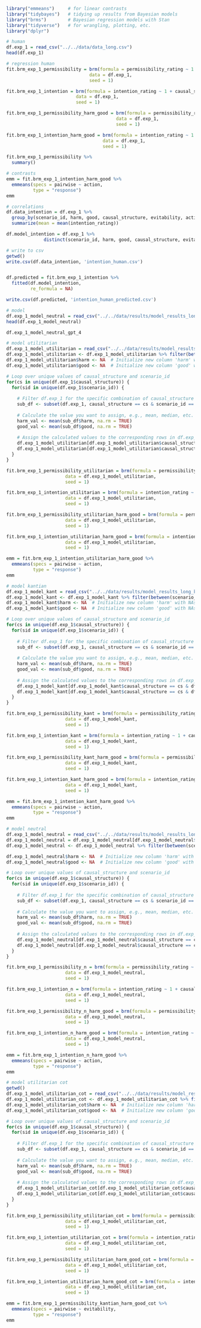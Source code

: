```r
library("emmeans")     # for linear contrasts
library("tidybayes")   # tidying up results from Bayesian models
library("brms")        # Bayesian regression models with Stan
library("tidyverse")   # for wrangling, plotting, etc. 
library("dplyr")
```

```r
# human
df.exp_1 = read_csv("../../data/data_long.csv")
head(df.exp_1)
```
```r
# regression human
fit.brm_exp_1_permissibility = brm(formula = permissibility_rating ~ 1 + causal_structure + evitability + action + (1 | scenario_id) + (1 | worker_id),
                               data = df.exp_1,
                               seed = 1)

fit.brm_exp_1_intention = brm(formula = intention_rating ~ 1 + causal_structure + evitability + action + (1 | scenario_id) + (1 | worker_id),
                          data = df.exp_1,
                          seed = 1)

fit.brm_exp_1_permissibility_harm_good = brm(formula = permissibility_rating ~ 1 + causal_structure + evitability + action + harm + good + (1 | scenario_id) + (1 | worker_id),
                                         data = df.exp_1,
                                         seed = 1)

fit.brm_exp_1_intention_harm_good = brm(formula = intention_rating ~ 1 + causal_structure + evitability + action + harm + good + (1 | scenario_id)  + (1 | worker_id),
                                    data = df.exp_1,
                                    seed = 1)
```

```r
fit.brm_exp_1_permissibility %>% 
  summary()
```
```r
# contrasts
emm = fit.brm_exp_1_intention_harm_good %>% 
  emmeans(specs = pairwise ~ action,
          type = "response")
emm
```

```r
# correlations
df.data_intention = df.exp_1 %>%
  group_by(scenario_id, harm, good, causal_structure, evitability, action) %>% 
  summarize(mean = mean(intention_rating))

df.model_intention = df.exp_1 %>% 
              distinct(scenario_id, harm, good, causal_structure, evitability, action)

# write to csv 
getwd()
write.csv(df.data_intention, 'intention_human.csv')


df.predicted = fit.brm_exp_1_intention %>% 
  fitted(df.model_intention,
         re_formula = NA)

write.csv(df.predicted, 'intention_human_predicted.csv')
```
```r
# model
df.exp_1_model_neutral = read_csv("../../data/results/model_results_long.csv")
head(df.exp_1_model_neutral)

df.exp_1_model_neutral_gpt_4
```

```r
# model utilitarian 
df.exp_1_model_utilitarian = read_csv("../../data/results/model_results_long_util.csv")
df.exp_1_model_utilitarian <- df.exp_1_model_utilitarian %>% filter(between(scenario_id, 0, 9))
df.exp_1_model_utilitarian$harm <- NA  # Initialize new column 'harm' with NAs
df.exp_1_model_utilitarian$good <- NA  # Initialize new column 'good' with NAs

# Loop over unique values of causal_structure and scenario_id
for(cs in unique(df.exp_1$causal_structure)) {
  for(sid in unique(df.exp_1$scenario_id)) {
    
    # Filter df.exp_1 for the specific combination of causal_structure and scenario_id
    sub_df <- subset(df.exp_1, causal_structure == cs & scenario_id == sid)
    
    # Calculate the value you want to assign, e.g., mean, median, etc.
    harm_val <- mean(sub_df$harm, na.rm = TRUE)
    good_val <- mean(sub_df$good, na.rm = TRUE)
    
    # Assign the calculated values to the corresponding rows in df.exp_1_model
    df.exp_1_model_utilitarian[df.exp_1_model_utilitarian$causal_structure == cs & df.exp_1_model_utilitarian$scenario_id == sid, "harm"] <- harm_val
    df.exp_1_model_utilitarian[df.exp_1_model_utilitarian$causal_structure == cs & df.exp_1_model_utilitarian$scenario_id == sid, "good"] <- good_val
  }
}
```

```r
fit.brm_exp_1_permissibility_utilitarian = brm(formula = permissibility_rating ~ 1 + causal_structure + evitability + action + (1 | scenario_id),
                      data = df.exp_1_model_utilitarian,
                      seed = 1)

fit.brm_exp_1_intention_utilitarian = brm(formula = intention_rating ~ 1 + causal_structure + evitability + action + (1 | scenario_id),
                      data = df.exp_1_model_utilitarian,
                      seed = 1)

fit.brm_exp_1_permissibility_utilitarian_harm_good = brm(formula = permissibility_rating ~ 1 + causal_structure + evitability + action + harm + good + (1 | scenario_id),
                      data = df.exp_1_model_utilitarian,
                      seed = 1)

fit.brm_exp_1_intention_utilitarian_harm_good = brm(formula = intention_rating ~ 1 + causal_structure + evitability + action + harm + good + (1 | scenario_id),
                      data = df.exp_1_model_utilitarian,
                      seed = 1)

```
```r
emm = fit.brm_exp_1_intention_utilitarian_harm_good %>% 
  emmeans(specs = pairwise ~ action,
          type = "response")
emm
```
```r
# model kantian
df.exp_1_model_kant = read_csv("../../data/results/model_results_long_kant.csv")
df.exp_1_model_kant <- df.exp_1_model_kant %>% filter(between(scenario_id, 0, 9))
df.exp_1_model_kant$harm <- NA  # Initialize new column 'harm' with NAs
df.exp_1_model_kant$good <- NA  # Initialize new column 'good' with NAs

# Loop over unique values of causal_structure and scenario_id
for(cs in unique(df.exp_1$causal_structure)) {
  for(sid in unique(df.exp_1$scenario_id)) {
    
    # Filter df.exp_1 for the specific combination of causal_structure and scenario_id
    sub_df <- subset(df.exp_1, causal_structure == cs & scenario_id == sid)
    
    # Calculate the value you want to assign, e.g., mean, median, etc.
    harm_val <- mean(sub_df$harm, na.rm = TRUE)
    good_val <- mean(sub_df$good, na.rm = TRUE)
    
    # Assign the calculated values to the corresponding rows in df.exp_1_model
    df.exp_1_model_kant[df.exp_1_model_kant$causal_structure == cs & df.exp_1_model_kant$scenario_id == sid, "harm"] <- harm_val
    df.exp_1_model_kant[df.exp_1_model_kant$causal_structure == cs & df.exp_1_model_kant$scenario_id == sid, "good"] <- good_val
  }
}
```
```r
fit.brm_exp_1_permissibility_kant = brm(formula = permissibility_rating ~ 1 + causal_structure + evitability + action + (1 | scenario_id),
                      data = df.exp_1_model_kant,
                      seed = 1)

fit.brm_exp_1_intention_kant = brm(formula = intention_rating ~ 1 + causal_structure + evitability + action + (1 | scenario_id),
                      data = df.exp_1_model_kant,
                      seed = 1)

fit.brm_exp_1_permissibility_kant_harm_good = brm(formula = permissibility_rating ~ 1 + causal_structure + evitability + action + harm + good + (1 | scenario_id),
                      data = df.exp_1_model_kant,
                      seed = 1)

fit.brm_exp_1_intention_kant_harm_good = brm(formula = intention_rating ~ 1 + causal_structure + evitability + action + harm + good + (1 | scenario_id),
                      data = df.exp_1_model_kant,
                      seed = 1)

```
```r
emm = fit.brm_exp_1_intention_kant_harm_good %>% 
  emmeans(specs = pairwise ~ action,
          type = "response")
emm
```
```r
# model neutral
df.exp_1_model_neutral = read_csv("../../data/results/model_results_long.csv")
df.exp_1_model_neutral = df.exp_1_model_neutral[df.exp_1_model_neutral$model == "gpt-4-0613" & df.exp_1_model_neutral$method == "0shot",]
df.exp_1_model_neutral <- df.exp_1_model_neutral %>% filter(between(scenario_id, 0, 9))

df.exp_1_model_neutral$harm <- NA  # Initialize new column 'harm' with NAs
df.exp_1_model_neutral$good <- NA  # Initialize new column 'good' with NAs

# Loop over unique values of causal_structure and scenario_id
for(cs in unique(df.exp_1$causal_structure)) {
  for(sid in unique(df.exp_1$scenario_id)) {
    
    # Filter df.exp_1 for the specific combination of causal_structure and scenario_id
    sub_df <- subset(df.exp_1, causal_structure == cs & scenario_id == sid)
    
    # Calculate the value you want to assign, e.g., mean, median, etc.
    harm_val <- mean(sub_df$harm, na.rm = TRUE)
    good_val <- mean(sub_df$good, na.rm = TRUE)
    
    # Assign the calculated values to the corresponding rows in df.exp_1_model
    df.exp_1_model_neutral[df.exp_1_model_neutral$causal_structure == cs & df.exp_1_model_neutral$scenario_id == sid, "harm"] <- harm_val
    df.exp_1_model_neutral[df.exp_1_model_neutral$causal_structure == cs & df.exp_1_model_neutral$scenario_id == sid, "good"] <- good_val
  }
}
```

```r
fit.brm_exp_1_permissibility_n = brm(formula = permissibility_rating ~ 1 + causal_structure + evitability + action + (1 | scenario_id),
                      data = df.exp_1_model_neutral,
                      seed = 1)

fit.brm_exp_1_intention_n = brm(formula = intention_rating ~ 1 + causal_structure + evitability + action + (1 | scenario_id),
                      data = df.exp_1_model_neutral,
                      seed = 1)

fit.brm_exp_1_permissibility_n_harm_good = brm(formula = permissibility_rating ~ 1 + causal_structure + evitability + action + harm + good + (1 | scenario_id),
                      data = df.exp_1_model_neutral,
                      seed = 1)

fit.brm_exp_1_intention_n_harm_good = brm(formula = intention_rating ~ 1 + causal_structure + evitability + action + harm + good + (1 | scenario_id),
                      data = df.exp_1_model_neutral,
                      seed = 1)
```
```r
emm = fit.brm_exp_1_intention_n_harm_good %>% 
  emmeans(specs = pairwise ~ action,
          type = "response")
emm
```
```r
# model utilitarian cot
getwd()
df.exp_1_model_utilitarian_cot = read_csv("../../data/results/model_results_long_util_cot.csv")
df.exp_1_model_utilitarian_cot <- df.exp_1_model_utilitarian_cot %>% filter(between(scenario_id, 0, 9))
df.exp_1_model_utilitarian_cot$harm <- NA  # Initialize new column 'harm' with NAs
df.exp_1_model_utilitarian_cot$good <- NA  # Initialize new column 'good' with NAs

# Loop over unique values of causal_structure and scenario_id
for(cs in unique(df.exp_1$causal_structure)) {
  for(sid in unique(df.exp_1$scenario_id)) {
    
    # Filter df.exp_1 for the specific combination of causal_structure and scenario_id
    sub_df <- subset(df.exp_1, causal_structure == cs & scenario_id == sid)
    
    # Calculate the value you want to assign, e.g., mean, median, etc.
    harm_val <- mean(sub_df$harm, na.rm = TRUE)
    good_val <- mean(sub_df$good, na.rm = TRUE)
    
    # Assign the calculated values to the corresponding rows in df.exp_1_model
    df.exp_1_model_utilitarian_cot[df.exp_1_model_utilitarian_cot$causal_structure == cs & df.exp_1_model_utilitarian_cot$scenario_id == sid, "harm"] <- harm_val
    df.exp_1_model_utilitarian_cot[df.exp_1_model_utilitarian_cot$causal_structure == cs & df.exp_1_model_utilitarian_cot$scenario_id == sid, "good"] <- good_val
  }
}
```

```r
fit.brm_exp_1_permissibility_utilitarian_cot = brm(formula = permissibility_rating ~ 1 + causal_structure + evitability + action + (1 | scenario_id),
                      data = df.exp_1_model_utilitarian_cot,
                      seed = 1)

fit.brm_exp_1_intention_utilitarian_cot = brm(formula = intention_rating ~ 1 + causal_structure + evitability + action + (1 | scenario_id),
                      data = df.exp_1_model_utilitarian_cot,
                      seed = 1)

fit.brm_exp_1_permissibility_utilitarian_harm_good_cot = brm(formula = permissibility_rating ~ 1 + causal_structure + evitability + action + harm + good + (1 | scenario_id),
                      data = df.exp_1_model_utilitarian_cot,
                      seed = 1)

fit.brm_exp_1_intention_utilitarian_harm_good_cot = brm(formula = intention_rating ~ 1 + causal_structure + evitability + action + harm + good + (1 | scenario_id),
                      data = df.exp_1_model_utilitarian_cot,
                      seed = 1)

```
```r
emm = fit.brm_exp_1_permissibility_kantian_harm_good_cot %>% 
  emmeans(specs = pairwise ~ evitability,
          type = "response")
emm
```